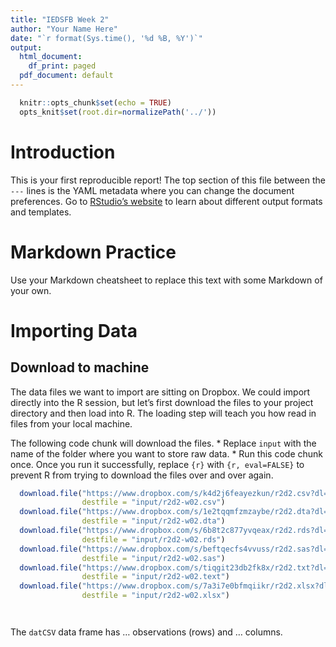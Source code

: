 ```yaml
---
title: "IEDSFB Week 2"
author: "Your Name Here"
date: "`r format(Sys.time(), '%d %B, %Y')`"
output:
  html_document:
    df_print: paged
  pdf_document: default
---
```


```r
  knitr::opts_chunk$set(echo = TRUE)
  opts_knit$set(root.dir=normalizePath('../'))
```

# Introduction

This is your first reproducible report! The top section of this file between the `---` lines is the YAML metadata where you can change the document preferences. Go to [RStudio's website](http://rmarkdown.rstudio.com/formats.html) to learn about different output formats and templates.

# Markdown Practice

Use your Markdown cheatsheet to replace this text with some Markdown of your own.

# Importing Data

## Download to machine

The data files we want to import are sitting on Dropbox. We could import directly into the R session, but let's first download the files to your project directory and then load into R. The loading step will teach you how read in files from your local machine.

The following code chunk will download the files. 
* Replace `input` with the name of the folder where you want to store raw data. 
* Run this code chunk once. Once you run it successfully, replace `{r}` with `{r, eval=FALSE}` to prevent R from trying to download the files over and over again.

```r
  download.file("https://www.dropbox.com/s/k4d2j6feayezkun/r2d2.csv?dl=1", 
                destfile = "input/r2d2-w02.csv")
  download.file("https://www.dropbox.com/s/1e2tqqmfzmzaybe/r2d2.dta?dl=1", 
                destfile = "input/r2d2-w02.dta")
  download.file("https://www.dropbox.com/s/6b8t2c877yvqeax/r2d2.rds?dl=1", 
                destfile = "input/r2d2-w02.rds")
  download.file("https://www.dropbox.com/s/beftqecfs4vvuss/r2d2.sas?dl=1", 
                destfile = "input/r2d2-w02.sas")
  download.file("https://www.dropbox.com/s/tiqgit23db2fk8x/r2d2.txt?dl=1", 
                destfile = "input/r2d2-w02.text")
  download.file("https://www.dropbox.com/s/7a3i7e0bfmqiikr/r2d2.xlsx?dl=1", 
                destfile = "input/r2d2-w02.xlsx")
```

```r
  
```

```r

```

The `datCSV` data frame has ... observations (rows) and ... columns.

```r

```


```r

```


```r

```

